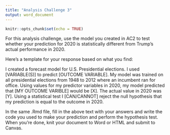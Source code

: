 ```yaml
---
title: "Analysis Challenge 3"
output: word_document
---
```


```r
knitr::opts_chunk$set(echo = TRUE)
```

For this analysis challenge, use the model you created in AC2 to test whether your prediction for 2020 is statistically different from Trump's actual performance in 2020. 

Here's a template for your response based on what you find:

I created a forecast model for U.S. Presidential elections. I used [VARIABLE(S)] to predict [OUTCOME VARIABLE]. My model was trained on all presidential elections from 1948 to 2012 where an incumbent ran for office. Using values for my predictor variables in 2020, my model predicted that [MY OUTCOME VARIBLE] would be [X]. The actual value in 2020 was [Y]. Using a statistical test I [CAN/CANNOT] reject the null hypothesis that my prediction is equal to the outcome in 2020.

In the same .Rmd file, fill in the above text with your answers and write the code you used to make your prediction and perform the hypothesis test. When you're done, knit your document to Word or HTML and submit to Canvas.